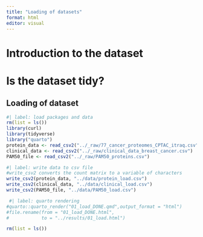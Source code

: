 ```yaml
---
title: "Loading of datasets"
format: html
editor: visual
---
```


# Introduction to the dataset

# Is the dataset tidy?

## Loading of dataset

```r
#| label: load packages and data
rm(list = ls())
library(curl)
library(tidyverse)
library("quarto")
protein_data <- read_csv2("../_raw/77_cancer_proteomes_CPTAC_itraq.csv")
clinical_data <- read_csv2("../_raw/clinical_data_breast_cancer.csv")
PAM50_file <- read_csv2("../_raw/PAM50_proteins.csv")
```

```r
#| label: write data to csv file
#write_csv2 converts the count matrix to a variable of characters
write_csv2(protein_data, "../data/protein_load.csv")
write_csv2(clinical_data, "../data/clinical_load.csv")
write_csv2(PAM50_file, "../data/PAM50_load.csv")
```

```r
 #| label: quarto rendering
#quarto::quarto_render("01_load_DONE.qmd",output_format = "html")
#file.rename(from = "01_load_DONE.html",
#            to = "../results/01_load.html")
```

```r
rm(list = ls())
```

